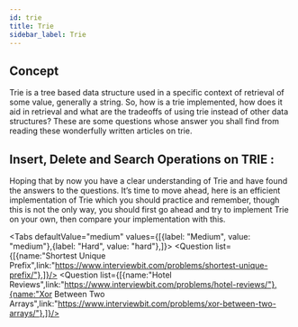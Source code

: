 ```yaml
---
id: trie
title: Trie
sidebar_label: Trie
---
```


## Concept
Trie is a tree based data structure used in a specific context of retrieval of some value, generally a string. So, how is a trie implemented, how does it aid in retrieval and what are the tradeoffs of using trie instead of other data structures? These are some questions whose answer you shall find from reading these wonderfully written articles on trie.

<TabItem value="resource">
	<Question resource = "true" list={[{name:"Trying To Understand Tries",link:"https://medium.com/basecs/trying-to-understand-tries-3ec6bede0014/"},{name:"Trie Implementation Insert Search Delete",link:"https://www.techiedelight.com/trie-implementation-insert-search-delete/"},{name:"The Trie A Neglected Data Structure",link:"https://www.toptal.com/java/the-trie-a-neglected-data-structure/"},]}/>
</TabItem>


## Insert, Delete and Search Operations on TRIE :
Hoping that by now you have a clear understanding of Trie and have found the answers to the questions. It’s time to move ahead, here is an efficient implementation of Trie which you should practice and remember, though this is not the only way, you should first go ahead and try to implement Trie on your own, then compare your implementation with this.

<TabItem value="resource">
	<Question resource = "true" list={[{name:"Memory Efficient Trie Implementation Using Map Insert Search Delete",link:"https://www.techiedelight.com/memory-efficient-trie-implementation-using-map-insert-search-delete/"},]}/>
</TabItem>

<Tabs
	defaultValue="medium"
	values={[{label: "Medium", value: "medium"},{label: "Hard", value: "hard"},]}>
	<TabItem value="medium">
		<Question  list={[{name:"Shortest Unique Prefix",link:"https://www.interviewbit.com/problems/shortest-unique-prefix/"},]}/>
	</TabItem>
	<TabItem value="hard">
		<Question  list={[{name:"Hotel Reviews",link:"https://www.interviewbit.com/problems/hotel-reviews/"},{name:"Xor Between Two Arrays",link:"https://www.interviewbit.com/problems/xor-between-two-arrays/"},]}/>
	</TabItem>
	
</Tabs>
